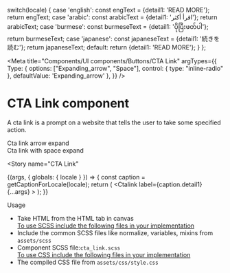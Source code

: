 
  switch(locale) {
    case 'english': const engText = {detail1: 'READ MORE'}; return engText;
    case 'arabic': const arabicText = {detail1: 'اقرأ أكثر'}; return arabicText;
    case 'burmese': const burmeseText = {detail1: 'ပိုပြီးဖတ်ပါ'}; return burmeseText;
    case 'japanese': const japaneseText = {detail1: '続きを読む'}; return japaneseText;
    default:
    return {detail1: 'READ MORE'};
  }
};

<Meta title="Components/UI components/Buttons/CTA Link" 
  argTypes={{
    Type: {
      options: ["Expanding_arrow", "Space"],
      control: { type: "inline-radio" },
      defaultValue: 'Expanding_arrow'
    },
  }}
/>

<style>{`
div#story--atoms-buttons--cta-link-arrow, div#story--atoms-buttons--cta-link-space, div#story--atoms-buttons-link--cta-link {
    display: none;
  }
  .cta_wrapper {
    display: flex;
  }
  .cta__label {
    padding-right: 20px;
  }
  .cta_item {
    padding: 10px;
  }
  .subheading {
    font-weight: 700;
    font-size: 18px;
    color: #666;
    letter-spacing: 1.5px;
    line-height: 24px;
    margin-bottom: 12px;
    margin-top: 40px;
  }
`}</style>

# CTA Link component
A cta link is a prompt on a website that tells the user to take some specified action.

<div className="cta_wrapper">
  <div className="cta_item">
    <div className="cta__box cta-link-arrow"></div>
    <div className="cta__label">Cta link arrow expand</div>
    <div className="cta__code"> <Ctalink label="READ MORE" Type='Arrow'></Ctalink></div>
  </div>
</div>
<div className="cta_wrapper">
  <div className="cta_item">
    <div className="cta__box cta-link-space"></div>
    <div className="cta__label">Cta link with space expand </div>
    <div className="cta__code"> <Ctalink label="READ MORE" Type='Space'></Ctalink></div>
  </div>
</div>

<Story
  name="CTA Link"
>
  {(args, { globals: { locale } }) => {
    const caption = getCaptionForLocale(locale);
    return (
      <Ctalink
        label={caption.detail1}
        {...args}
      ></Ctalink>
    );
  }}
</Story>


<div className="subheading">Usage</div>
<ul>
  <li>Take HTML from the HTML tab in canvas</li>
  <u>To use SCSS include the following files in your implementation</u>
  <li>Include the common SCSS files like normalize, variables, mixins from <code>assets/scss</code></li>
  <li>Component SCSS file:<code>cta_link.scss</code></li>
  <u>To use CSS include the following files in your implementation</u>
  <li>The compiled CSS file from <code>assets/css/style.css</code></li>
</ul>
